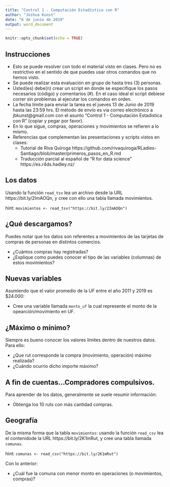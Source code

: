 ```yaml
---
title: "Control 1 - Computación Estadística con R"
author: "Joshua Kunst"
date: "6 de junio de 2019"
output: word_document
---
```


```r
knitr::opts_chunk$set(echo = TRUE)
```

## Instrucciones

- Esto se puede resolver con todo el material visto en clases. Pero no es restrictivo en el sentido
de que puedes usar otros comandos que no hemos visto. 
- Se puede realizar esta evaluación en grupo de hasta tres (3) personas.
- Usted(es) debe(n) crear un script en donde se especifique los pasos necesarios (código) y comentarios (#).
En el caso ideal el script debiese correr  sin problemas al ejecutar los comandos en orden.
- La fecha límite para enviar la tarea es el jueves 13 de Junio de 2019 hasta las 23:59 hrs. El método
de envío es via correo electrónico a jbkunst@gmail.com con el asunto "Control 1 - Computación Estadística con R" (copiar y pegar
por favor).
- En lo que sigue, compras, operaciones y movimientos se refieren a lo mismo.
- Referencias que complementan las presentaciones y scripts vistos en clases: 
  - Tutorial de Riva Quiroga https://github.com/rivaquiroga/RLadies-Santiago/blob/master/primeros_pasos_en_R.md 
  - Traducción parcial al español de "R for data science" https://es.r4ds.hadley.nz/
  
## Los datos

Usando la función `read_tsv` lea un archivo desde la URL https://bit.ly/2ImAOQn, y cree con ello una tabla llamada movimientos.

hint: `movimientos <- read_tsv("https://bit.ly/2ImAOQn")`

## ¿Qué descargamos?

Puedes notar que los datos son referentes a movimientos de las tarjetas de compras de personas en distintos comercios. 

- ¿Cuántos compras hay registradas?
- ¿Explique como puedes conocer el tipo de las variables (columnas) de estos movimientos?

## Nuevas variables

Asumiendo que el valor promedio de la UF entre el año 2011 y 2019 es $24.000:

- Cree una variable llamada `monto_uf` la cual represente el monto de la opearción/movimiento en UF.

## ¿Máximo o mínimo?

Siempre es bueno conocer los valores límites dentro de nuestros datos. Para ello:

- ¿Que rut corresponde la compra (movimiento, operación) máximo realizada?
- ¿Cuándo ocurrio dicho importe máximo?

## A fin de cuentas...Compradores compulsivos. 

Para aprender de los datos, generalmente se suele resumir información:

- Obtenga los 10 ruts con más cantidad compras. 

## Geografía 

De la misma forma que la tabla `movimientos`: usando la función `read_csv` lea el contenidode la 
URL https://bit.ly/2K1mRut, y cree una tabla llamada `comunas`.

hint: `comunas <- read_csv("https://bit.ly/2K1mRut")` 

Con lo anterior:

- ¿Cuál fue la comuna con menor monto en operaciones (o movimientos, compras)?





